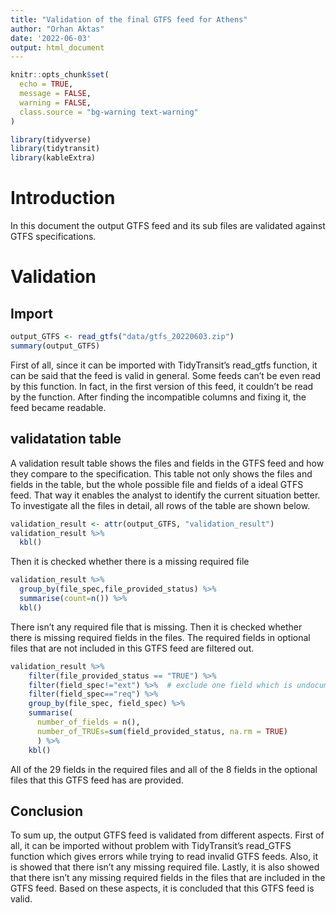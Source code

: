 ```yaml
---
title: "Validation of the final GTFS feed for Athens"
author: "Orhan Aktas"
date: '2022-06-03'
output: html_document
---
```


```r
knitr::opts_chunk$set(
  echo = TRUE,
  message = FALSE,
  warning = FALSE,
  class.source = "bg-warning text-warning"
)
```

```r
library(tidyverse)
library(tidytransit)
library(kableExtra)
```

# Introduction

In this document the output GTFS feed and its sub files are validated against GTFS specifications.

# Validation

## Import

```r
output_GTFS <- read_gtfs("data/gtfs_20220603.zip")
summary(output_GTFS)
```

First of all, since it can be imported with TidyTransit's read_gtfs function, it can be said that the feed is valid in general. Some feeds can't be even read by this function. In fact, in the first version of this feed, it couldn't be read by the function. After finding the incompatible columns and fixing it, the feed became readable.

## validatation table

A validation result table shows the files and fields in the GTFS feed and how they compare to the specification. This table not only shows the files and fields in the table, but the whole possible file and fields of a ideal GTFS feed. That way it enables the analyst to identify the current situation better. To investigate all the files in detail, all rows of the table are shown below.

```r
validation_result <- attr(output_GTFS, "validation_result")
validation_result %>% 
  kbl()
```

Then it is checked whether there is a missing required file

```r
validation_result %>% 
  group_by(file_spec,file_provided_status) %>% 
  summarise(count=n()) %>% 
  kbl()
```

There isn't any required file that is missing. Then it is checked whether there is missing required fields in the files. The required fields in optional files that are not included in this GTFS feed are filtered out.

```r
validation_result %>%
    filter(file_provided_status == "TRUE") %>%
    filter(field_spec!="ext") %>%  # exclude one field which is undocumented however the output already has it. This is shape_dist field in shapes file.
    filter(field_spec=="req") %>% 
    group_by(file_spec, field_spec) %>%
    summarise(
      number_of_fields = n(), 
      number_of_TRUEs=sum(field_provided_status, na.rm = TRUE)
      ) %>% 
    kbl()
```


All of the 29 fields in the required files and all of the 8 fields in the optional files that this GTFS feed has are provided.

## Conclusion

To sum up, the output GTFS feed is validated from different aspects. First of all, it can be imported without problem with TidyTransit's read_GTFS function which gives errors while trying to read invalid GTFS feeds. Also, it is showed that there isn't any missing required file. Lastly, it is also showed that there isn't any missing required fields in the files that are included in the GTFS feed. Based on these aspects, it is concluded that this GTFS feed is valid.
